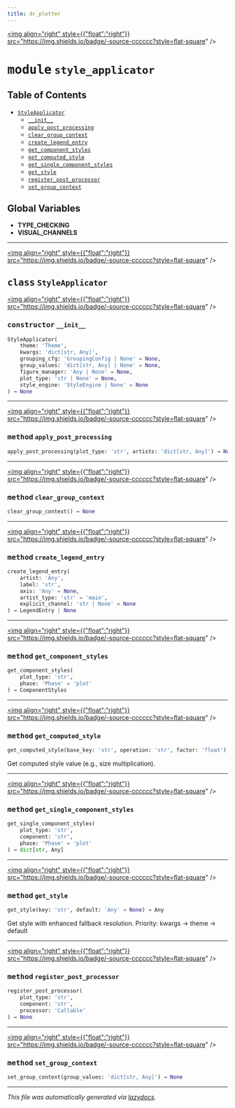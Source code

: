 ```yaml
---
title: dr_plotter
---
```


<a href="https://github.com/drothermel/%24%7BREPO%7D/blob/main/src/dr_plotter/style_applicator.py"><img align="right" style={{"float":"right"}} src="https://img.shields.io/badge/-source-cccccc?style=flat-square" /></a>

# <kbd>module</kbd> `style_applicator`



## Table of Contents
- [`StyleApplicator`](./dr_plotter.style_applicator#class-styleapplicator)
	- [`__init__`](./dr_plotter.style_applicator#constructor---init--)
	- [`apply_post_processing`](./dr_plotter.style_applicator#method-apply-post-processing)
	- [`clear_group_context`](./dr_plotter.style_applicator#method-clear-group-context)
	- [`create_legend_entry`](./dr_plotter.style_applicator#method-create-legend-entry)
	- [`get_component_styles`](./dr_plotter.style_applicator#method-get-component-styles)
	- [`get_computed_style`](./dr_plotter.style_applicator#method-get-computed-style)
	- [`get_single_component_styles`](./dr_plotter.style_applicator#method-get-single-component-styles)
	- [`get_style`](./dr_plotter.style_applicator#method-get-style)
	- [`register_post_processor`](./dr_plotter.style_applicator#method-register-post-processor)
	- [`set_group_context`](./dr_plotter.style_applicator#method-set-group-context)


**Global Variables**
---------------
- **TYPE_CHECKING**
- **VISUAL_CHANNELS**


---

<a href="https://github.com/drothermel/%24%7BREPO%7D/blob/main/src/dr_plotter/style_applicator.py#L25"><img align="right" style={{"float":"right"}} src="https://img.shields.io/badge/-source-cccccc?style=flat-square" /></a>

## <kbd>class</kbd> `StyleApplicator`



<a href="https://github.com/drothermel/%24%7BREPO%7D/blob/main/src/dr_plotter/style_applicator.py#L26"><img align="right" style={{"float":"right"}} src="https://img.shields.io/badge/-source-cccccc?style=flat-square" /></a>

### <kbd>constructor</kbd> `__init__`

```python
StyleApplicator(
    theme: 'Theme',
    kwargs: 'dict[str, Any]',
    grouping_cfg: 'GroupingConfig | None' = None,
    group_values: 'dict[str, Any] | None' = None,
    figure_manager: 'Any | None' = None,
    plot_type: 'str | None' = None,
    style_engine: 'StyleEngine | None' = None
) → None
```







---

<a href="https://github.com/drothermel/%24%7BREPO%7D/blob/main/src/dr_plotter/style_applicator.py#L83"><img align="right" style={{"float":"right"}} src="https://img.shields.io/badge/-source-cccccc?style=flat-square" /></a>

### <kbd>method</kbd> `apply_post_processing`

```python
apply_post_processing(plot_type: 'str', artists: 'dict[str, Any]') → None
```




---

<a href="https://github.com/drothermel/%24%7BREPO%7D/blob/main/src/dr_plotter/style_applicator.py#L80"><img align="right" style={{"float":"right"}} src="https://img.shields.io/badge/-source-cccccc?style=flat-square" /></a>

### <kbd>method</kbd> `clear_group_context`

```python
clear_group_context() → None
```




---

<a href="https://github.com/drothermel/%24%7BREPO%7D/blob/main/src/dr_plotter/style_applicator.py#L93"><img align="right" style={{"float":"right"}} src="https://img.shields.io/badge/-source-cccccc?style=flat-square" /></a>

### <kbd>method</kbd> `create_legend_entry`

```python
create_legend_entry(
    artist: 'Any',
    label: 'str',
    axis: 'Any' = None,
    artist_type: 'str' = 'main',
    explicit_channel: 'str | None' = None
) → LegendEntry | None
```




---

<a href="https://github.com/drothermel/%24%7BREPO%7D/blob/main/src/dr_plotter/style_applicator.py#L46"><img align="right" style={{"float":"right"}} src="https://img.shields.io/badge/-source-cccccc?style=flat-square" /></a>

### <kbd>method</kbd> `get_component_styles`

```python
get_component_styles(
    plot_type: 'str',
    phase: 'Phase' = 'plot'
) → ComponentStyles
```




---

<a href="https://github.com/drothermel/%24%7BREPO%7D/blob/main/src/dr_plotter/style_applicator.py#L146"><img align="right" style={{"float":"right"}} src="https://img.shields.io/badge/-source-cccccc?style=flat-square" /></a>

### <kbd>method</kbd> `get_computed_style`

```python
get_computed_style(base_key: 'str', operation: 'str', factor: 'float') → Any
```

Get computed style value (e.g., size multiplication).


---

<a href="https://github.com/drothermel/%24%7BREPO%7D/blob/main/src/dr_plotter/style_applicator.py#L60"><img align="right" style={{"float":"right"}} src="https://img.shields.io/badge/-source-cccccc?style=flat-square" /></a>

### <kbd>method</kbd> `get_single_component_styles`

```python
get_single_component_styles(
    plot_type: 'str',
    component: 'str',
    phase: 'Phase' = 'plot'
) → dict[str, Any]
```




---

<a href="https://github.com/drothermel/%24%7BREPO%7D/blob/main/src/dr_plotter/style_applicator.py#L139"><img align="right" style={{"float":"right"}} src="https://img.shields.io/badge/-source-cccccc?style=flat-square" /></a>

### <kbd>method</kbd> `get_style`

```python
get_style(key: 'str', default: 'Any' = None) → Any
```

Get style with enhanced fallback resolution.
Priority: kwargs → theme → default


---

<a href="https://github.com/drothermel/%24%7BREPO%7D/blob/main/src/dr_plotter/style_applicator.py#L71"><img align="right" style={{"float":"right"}} src="https://img.shields.io/badge/-source-cccccc?style=flat-square" /></a>

### <kbd>method</kbd> `register_post_processor`

```python
register_post_processor(
    plot_type: 'str',
    component: 'str',
    processor: 'Callable'
) → None
```




---

<a href="https://github.com/drothermel/%24%7BREPO%7D/blob/main/src/dr_plotter/style_applicator.py#L77"><img align="right" style={{"float":"right"}} src="https://img.shields.io/badge/-source-cccccc?style=flat-square" /></a>

### <kbd>method</kbd> `set_group_context`

```python
set_group_context(group_values: 'dict[str, Any]') → None
```







---

_This file was automatically generated via [lazydocs](https://github.com/ml-tooling/lazydocs)._
